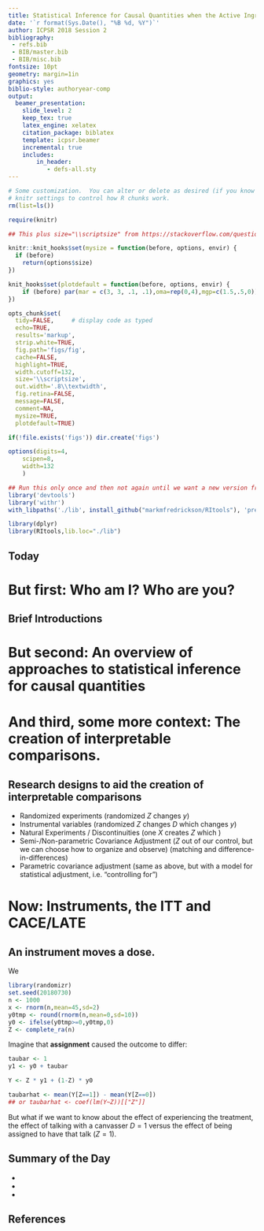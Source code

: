 ```yaml
---
title: Statistical Inference for Causal Quantities when the Active Ingredient is not Random
date: '`r format(Sys.Date(), "%B %d, %Y")`'
author: ICPSR 2018 Session 2
bibliography:
 - refs.bib
 - BIB/master.bib
 - BIB/misc.bib
fontsize: 10pt
geometry: margin=1in
graphics: yes
biblio-style: authoryear-comp
output:
  beamer_presentation:
    slide_level: 2
    keep_tex: true
    latex_engine: xelatex
    citation_package: biblatex
    template: icpsr.beamer
    incremental: true
    includes:
        in_header:
           - defs-all.sty
---
```



<!-- Make this document using library(rmarkdown); render("day12.Rmd") -->


```r
# Some customization.  You can alter or delete as desired (if you know what you are doing).
# knitr settings to control how R chunks work.
rm(list=ls())

require(knitr)

## This plus size="\\scriptsize" from https://stackoverflow.com/questions/26372138/beamer-presentation-rstudio-change-font-size-for-chunk

knitr::knit_hooks$set(mysize = function(before, options, envir) {
  if (before)
    return(options$size)
})

knit_hooks$set(plotdefault = function(before, options, envir) {
    if (before) par(mar = c(3, 3, .1, .1),oma=rep(0,4),mgp=c(1.5,.5,0))
})

opts_chunk$set(
  tidy=FALSE,     # display code as typed
  echo=TRUE,
  results='markup',
  strip.white=TRUE,
  fig.path='figs/fig',
  cache=FALSE,
  highlight=TRUE,
  width.cutoff=132,
  size='\\scriptsize',
  out.width='.8\\textwidth',
  fig.retina=FALSE,
  message=FALSE,
  comment=NA,
  mysize=TRUE,
  plotdefault=TRUE)

if(!file.exists('figs')) dir.create('figs')

options(digits=4,
	scipen=8,
	width=132
	)
```

```r
## Run this only once and then not again until we want a new version from github
library('devtools')
library('withr')
with_libpaths('./lib', install_github("markmfredrickson/RItools"), 'pre')
```

```r
library(dplyr)
library(RItools,lib.loc="./lib")
```

## Today

\begin{enumerate}
\item Agenda: 
\item Reading:
\item Questions arising from the reading or assignments or life?
\item Recap: 
\end{enumerate}

# But first: Who am I? Who are you?

## Brief Introductions

# But second: An overview of approaches to statistical inference for causal quantities

\begin{frame}{Approach 1: Test Hypotheses about Models of Potential Outcomes}

  \smallskip
  \centering
  \includegraphics[width=.9\textwidth]{images/cartoonFisher.pdf}

\end{frame}


\begin{frame}{Approach 2: Estimate Averages of Potential Outcomes}

  \smallskip
  \centering
  \includegraphics[width=.9\textwidth]{images/cartoonNeyman.pdf}

\end{frame}


\begin{frame}{Approach 3: Predict Potential Outcomes}

  \smallskip
  \centering
  \includegraphics[width=.9\textwidth]{images/cartoonBayes.pdf}

\end{frame}

# And third, some more context: The creation of interpretable comparisons.

## Research designs to aid the creation of interpretable comparisons

   - Randomized experiments (randomized $Z$ changes $y$) <!-- (more precision from reducing heterogeneity in $Y$) -->
   - Instrumental variables (randomized $Z$ changes $D$ which changes $y$)
   - Natural Experiments / Discontinuities (one $X$ creates $Z$ which \ldots)
   - Semi-/Non-parametric Covariance Adjustment ($Z$ out of our control, but we can choose how to organize and observe) (matching and difference-in-differences)
   - Parametric covariance adjustment (same as above, but with a model for statistical adjustment, i.e. "controlling for")


# Now: Instruments, the ITT and CACE/LATE

## An instrument moves a dose.

We 


```r
library(randomizr)
set.seed(20180730)
n <- 1000
x <- rnorm(n,mean=45,sd=2)
y0tmp <- round(rnorm(n,mean=0,sd=10))
y0 <- ifelse(y0tmp>=0,y0tmp,0)
Z <- complete_ra(n)
```

Imagine that **assignment** caused the outcome to differ:

```r

taubar <- 1
y1 <- y0 + taubar

Y <- Z * y1 + (1-Z) * y0

taubarhat <- mean(Y[Z==1]) - mean(Y[Z==0])
## or taubarhat <- coef(lm(Y~Z))[["Z"]]

```

But what if we want to know about the effect of experiencing the treatment,
the effect of talking with a canvasser $D=1$ versus the effect of being assigned to
have that talk ($Z=1$).





## Summary of the Day

  - 
  - 
  - 

## References

